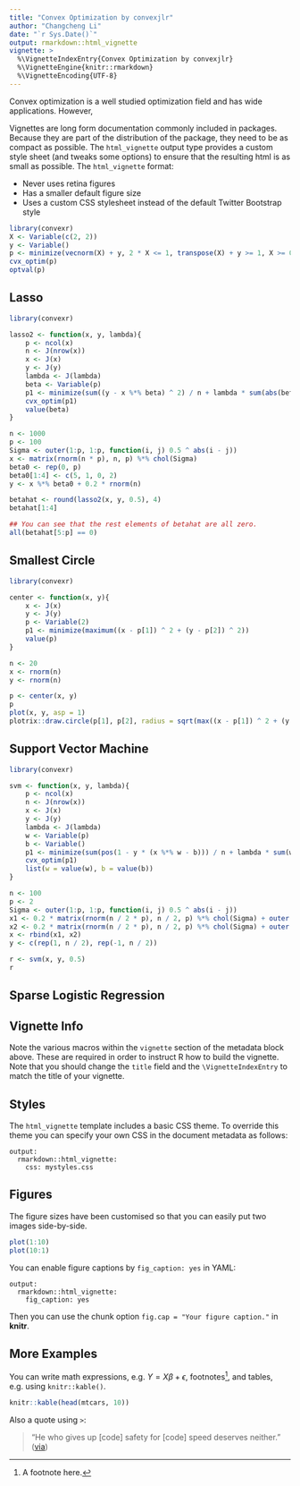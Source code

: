 ```yaml
---
title: "Convex Optimization by convexjlr"
author: "Changcheng Li"
date: "`r Sys.Date()`"
output: rmarkdown::html_vignette
vignette: >
  %\VignetteIndexEntry{Convex Optimization by convexjlr}
  %\VignetteEngine{knitr::rmarkdown}
  %\VignetteEncoding{UTF-8}
---
```


Convex optimization is a well studied optimization field and has wide applications.
However, 

Vignettes are long form documentation commonly included in packages. Because they are part of the distribution of the package, they need to be as compact as possible. The `html_vignette` output type provides a custom style sheet (and tweaks some options) to ensure that the resulting html is as small as possible. The `html_vignette` format:

- Never uses retina figures
- Has a smaller default figure size
- Uses a custom CSS stylesheet instead of the default Twitter Bootstrap style

```r
library(convexr)
X <- Variable(c(2, 2))
y <- Variable()
p <- minimize(vecnorm(X) + y, 2 * X <= 1, transpose(X) + y >= 1, X >= 0, y >= 0)
cvx_optim(p)
optval(p)
```

## Lasso

```r
library(convexr)

lasso2 <- function(x, y, lambda){
    p <- ncol(x)
    n <- J(nrow(x))
    x <- J(x)
    y <- J(y)
    lambda <- J(lambda)
    beta <- Variable(p)
    p1 <- minimize(sum((y - x %*% beta) ^ 2) / n + lambda * sum(abs(beta)))
    cvx_optim(p1)
    value(beta)
}

n <- 1000
p <- 100
Sigma <- outer(1:p, 1:p, function(i, j) 0.5 ^ abs(i - j))
x <- matrix(rnorm(n * p), n, p) %*% chol(Sigma)
beta0 <- rep(0, p)
beta0[1:4] <- c(5, 1, 0, 2)
y <- x %*% beta0 + 0.2 * rnorm(n)

betahat <- round(lasso2(x, y, 0.5), 4)
betahat[1:4]

## You can see that the rest elements of betahat are all zero.
all(betahat[5:p] == 0)
```

## Smallest Circle

```r
library(convexr)

center <- function(x, y){
    x <- J(x)
    y <- J(y)
    p <- Variable(2)
    p1 <- minimize(maximum((x - p[1]) ^ 2 + (y - p[2]) ^ 2))
    value(p)
}

n <- 20
x <- rnorm(n)
y <- rnorm(n)

p <- center(x, y)
p
plot(x, y, asp = 1)
plotrix::draw.circle(p[1], p[2], radius = sqrt(max((x - p[1]) ^ 2 + (y - p[2]) ^ 2)))
```


## Support Vector Machine

```r
library(convexr)

svm <- function(x, y, lambda){
    p <- ncol(x)
    n <- J(nrow(x))
    x <- J(x)
    y <- J(y)
    lambda <- J(lambda)
    w <- Variable(p)
    b <- Variable()
    p1 <- minimize(sum(pos(1 - y * (x %*% w - b))) / n + lambda * sum(w ^ 2))
    cvx_optim(p1)
    list(w = value(w), b = value(b))
}

n <- 100
p <- 2
Sigma <- outer(1:p, 1:p, function(i, j) 0.5 ^ abs(i - j))
x1 <- 0.2 * matrix(rnorm(n / 2 * p), n / 2, p) %*% chol(Sigma) + outer(rep(1, n / 2), rep(0, p))
x2 <- 0.2 * matrix(rnorm(n / 2 * p), n / 2, p) %*% chol(Sigma) + outer(rep(1, n / 2), rep(1, p))
x <- rbind(x1, x2)
y <- c(rep(1, n / 2), rep(-1, n / 2))

r <- svm(x, y, 0.5)
r


```

## Sparse Logistic Regression

## Vignette Info

Note the various macros within the `vignette` section of the metadata block above. These are required in order to instruct R how to build the vignette. Note that you should change the `title` field and the `\VignetteIndexEntry` to match the title of your vignette.

## Styles

The `html_vignette` template includes a basic CSS theme. To override this theme you can specify your own CSS in the document metadata as follows:

    output: 
      rmarkdown::html_vignette:
        css: mystyles.css

## Figures

The figure sizes have been customised so that you can easily put two images side-by-side. 

```r
plot(1:10)
plot(10:1)
```

You can enable figure captions by `fig_caption: yes` in YAML:

    output:
      rmarkdown::html_vignette:
        fig_caption: yes

Then you can use the chunk option `fig.cap = "Your figure caption."` in **knitr**.

## More Examples

You can write math expressions, e.g. $Y = X\beta + \epsilon$, footnotes^[A footnote here.], and tables, e.g. using `knitr::kable()`.

```r
knitr::kable(head(mtcars, 10))
```

Also a quote using `>`:

> "He who gives up [code] safety for [code] speed deserves neither."
([via](http://convexjl.readthedocs.io/en/stable/))
